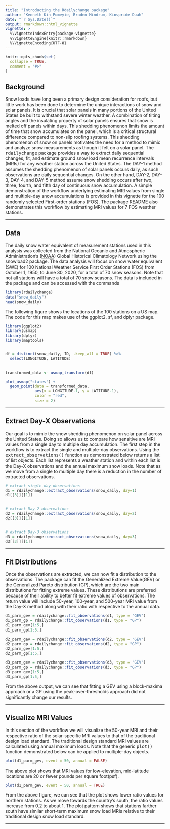 ```yaml
---
title: "Introducting the Rdailychange package"
author: "Kenneth Kin Pomeyie, Braden Mindrum, Kinspride Duah"
date: "`r Sys.Date()`"
output: rmarkdown::html_vignette
vignette: >
  %\VignetteIndexEntry{package-vignette}
  %\VignetteEngine{knitr::rmarkdown}
  %\VignetteEncoding{UTF-8}
---
```


```r
knitr::opts_chunk$set(
  collapse = TRUE,
  comment = "#>"
)
```


## Background

Snow loads have long been a primary design consideration for roofs, but little work has been done to determine the unique interactions of snow and solar panels. It is crucial that solar panels in many portions of the United States be built to withstand severe winter weather. A combination of tilting angles and the insulating property of solar panels ensures that snow is melted off panels within days. This shedding phenomenon limits the amount of time that snow accumulates on the panel, which is a critical structural difference compared to non-slip roofing systems. This shedding phenomenon of snow on panels motivates the need for a method to mimic and analyze snow measurements as though it felt on a solar panel. 
The <TT>rdailychange</TT> package provides a way to extract daily sequential changes, fit, and estimate ground snow load mean recurrence intervals (MRIs) for any weather station across the United States. The DAY-1 method assumes the shedding phenomenon of solar panels occurs daily, as such observations are daily sequential
changes. On the other hand, DAY-2, DAY-3, DAY-4, and DAY-5 method assume snow shedding occurs after two, three, fourth, and fifth day of continuous snow accumulation. A simple demonstration of the workflow underlying estimating MRI values from single and multiple-day snow accumulations is provided in this vignette for the 100 randomly selected First-order stations (FOS). The package README also demonstrates this workflow by estimating MRI values for 7 FOS weather stations. 



* * * 



## Data

The daily snow water equivalent of measurement stations used in this analysis was collected from the National Oceanic and Atmospheric Administration’s ([NOAA](https://www.ncdc.noaa.gov/cdo-web/search)) Global Historical Climatology Network using the snowload2 package. The data analysis will focus on snow water equivalent (SWE) for 100 National Weather Service First Order Stations (FOS) from October 1, 1950, to June 30, 2020, for a total of 70 snow seasons. Note that not all stations will have a total of 70 snow seasons. The data is included in the package and can be accessed with the commands


```r
library(rdailychange)
data("snow_daily")
head(snow_daily)
```

The following figure shows the locations of the 100 stations on a US map. The code for this map 
makes use of the ggplot2, sf, and dplyr package. 

```r
library(ggplot2)
library(usmap)
library(dplyr)
library(maptools)


df = distinct(snow_daily, ID, .keep_all = TRUE) %>%
  select(LONGITUDE, LATITUDE)

 
transformed_data <- usmap_transform(df)

plot_usmap("states") + 
  geom_point(data = transformed_data, 
             aes(x = LONGITUDE.1, y = LATITUDE.1), 
             color = "red",
             size = 2)
```

* * * 

## Extract Day-X Observations
Our goal is to mimic the snow shedding phenomenon on solar panel across the United States. Doing so 
allows us to compare how sensitive are MRI values from a single day to multiple day accumulation. 
The first step in the workflow is to extract the single and multiple-day observations.
Using the <TT>extract_observations()</TT> function as demonstrated below returns a
list of list objects. Each list represents a weather station and within each list 
is the Day-X observations and the annual maximum snow loads. Note that as we move from
a single to  multiple day there is a reduction in the number of extracted observations. 



```r
# extract single-day observations
d1 = rdailychange::extract_observations(snow_daily, day=1)
d1[[3]][[1]]


# extract Day-2 observations
d2 = rdailychange::extract_observations(snow_daily, day=2)
d2[[3]][[1]]


# extract Day-3 observations
d3 = rdailychange::extract_observations(snow_daily, day=3)
d3[[3]][[1]]
```

* * * 

## Fit Distributions
Once the observations are extracted, we can now fit a distribution
to the observations. The package can fit the Generalized Extreme Value(GEV) or
the Generalized Pareto distribution (GP), which are the two main distributions
for fitting extreme values. These distributions are preferred because of their
ability to better fit extreme values of observations. The return value will
include 50-year, 100-year, and 500-year MRI value from the Day-X method along 
with their ratio with respective to the annual data.

```r
d1_parm_gev = rdailychange::fit_observations(d1, type = "GEV")
d1_parm_gp = rdailychange::fit_observations(d1, type = "GP")
d1_parm_gev[1:5,]
d1_parm_gp[1:5,]
```

```r
d2_parm_gev = rdailychange::fit_observations(d2, type = "GEV")
d2_parm_gp = rdailychange::fit_observations(d2, type = "GP")
d2_parm_gev[1:5,]
d2_parm_gp[1:5,]
```

```r
d3_parm_gev = rdailychange::fit_observations(d3, type = "GEV")
d3_parm_gp = rdailychange::fit_observations(d3, type = "GP")
d3_parm_gev[1:5,]
d3_parm_gp[1:5,]
```

From the above output, we can see that fitting a GEV using a block-maxima approach or 
a GP using  the peak-over-thresholds approach did not significantly change our results. 

* * * 

## Visualize MRI Values
In this section of the workflow we will visualize the 50-year MRI and their
respective ratio of the solar-specific MRI values to that of the traditional design
load standard. The traditional design standard MRI values are calculated using annual
maximum loads. Note that the generic <TT>plot()</TT> function demonstrated below can be 
applied to multiple-day objects.

```r
plot(d1_parm_gev, event = 50, annual = FALSE)
```


The above plot shows that MRI values for low-elevation, mid-latitude locations are
20 or fewer pounds per square foot(psf).


```r
plot(d1_parm_gev, event = 50, annual = TRUE)
```

From the above figure, we can see that the plot shows lower ratio values for northern stations. As we move towards the country's south, the ratio values increase from 0.2 to about 1. The plot pattern shows that stations farther south have similar short-term maximum snow load MRIs relative to their traditional design snow load standard.

* * * 
